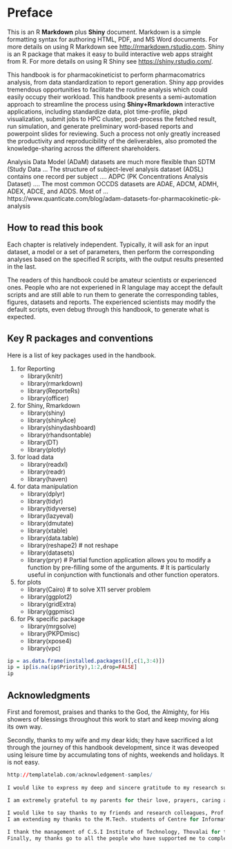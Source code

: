 
 

# Preface

This is an R **Markdown** plus **Shiny** document. Markdown is a simple formatting syntax for authoring HTML, PDF, and MS Word documents. For more details on using R Markdown see <http://rmarkdown.rstudio.com>. 
Shiny is an R package that makes it easy to build interactive web apps straight from R.
For more details on using R Shiny see <https://shiny.rstudio.com/>. 

This handbook is for pharmacokineticist to perform pharmacomatrics analysis, from data standardization to report generation. Shiny app provides tremendous opportunities to facilitate the routine analysis which could easily occupy their workload. This handbook presents a semi-automation approach to streamline the process using **Shiny+Rmarkdown** interactive applications, including standardize data, plot time-profile, pkpd visualization, submit jobs to HPC cluster, post-process the fetched result, run simulation, and generate preliminary word-based reports and powerpoint slides for reviewing.  Such a process not only greatly increased the productivity and reproducibility of the deliverables, also promoted the knowledge-sharing across the different shareholders. 
  
  Analysis Data Model (ADaM) datasets are much more flexible than SDTM (Study Data ... The structure of subject-level analysis dataset (ADSL) contains one record per subject .... ADPC (PK Concentrations Analysis Dataset) .... The most common OCCDS datasets are ADAE, ADCM, ADMH, ADEX, ADCE, and ADDS. Most of ...
  https://www.quanticate.com/blog/adam-datasets-for-pharmacokinetic-pk-analysis
  
## How to read this book

Each chapter is relatively independent. Typically, it will ask for an input dataset, a model or a set of parameters, then perform the corresponding analyses based on the specified R scripts, with the output results presented in the last.

The readers of this handbook could be amateur scientists or experienced ones. People who are not experiened in R langulage may accept the default scripts and are still able to run them to generate the corresponding tables, figures, datasets and reports. The experienced scientists may modify the default scripts, even debug through this handbook, to generate what is expected. 


## Key R packages and conventions   

Here is a list of key packages used in the handbook. 

1. for Reporting 
    + library(knitr)
    + library(rmarkdown)
    + library(ReporteRs) 
    + library(officer)

 
2. for Shiny, Rmarkdown
    + library(shiny)
    + library(shinyAce)
    + library(shinydashboard)
    + library(rhandsontable)
    + library(DT) 
    + library(plotly)


3. for load data
    + library(readxl)
    + library(readr)        
    + library(haven)


4. for data manipulation 
    + library(dplyr)    
    + library(tidyr)
    + library(tidyverse)
    + library(lazyeval)
    + library(dmutate)
    + library(xtable)
    + library(data.table)
    + library(reshape2)   # not reshape
    + library(datasets)
    + library(pryr)   # Partial function application allows you to modify a function by pre-filling some of the arguments. 
                # It is particularly useful in conjunction with functionals and other function operators.

 
5. for plots
    + library(Cairo)   # to solve X11 server problem
    + library(ggplot2)   
    + library(gridExtra)
    + library(ggpmisc)

 
6. for Pk specific package 
    + library(mrgsolve) 
    + library(PKPDmisc)        
    + library(xpose4)
    + library(vpc)

  


```r
ip = as.data.frame(installed.packages()[,c(1,3:4)])
ip = ip[is.na(ip$Priority),1:2,drop=FALSE]
ip
```


## Acknowledgments

First and foremost, praises and thanks to the God, the Almighty, for His showers of blessings throughout this work to start and keep moving along its own way.  

Secondly, thanks to my wife and my dear kids; they have sacrificed a lot through the journey of this handbook development, since it was deveoped using leisure time by accumulating tons of nights, weekends and holidays. It is not easy. 




```r
http://templatelab.com/acknowledgement-samples/
  
I would like to express my deep and sincere gratitude to my research supervisor, Dr. N. Krishnan M.Sc., M.Tech., Ph.D., SM IEEE, Professor and Head, Centre for Information Technology and Engineering, Manonmaniam Sundaranar University, Tirunelveli, for giving me the opportunity to do research and providing invaluable guidance throughout this research. His dynamism, vision, sincerity and motivation have deeply inspired me. He has taught me the methodology to carry out the research and to present the research works as clearly as possible. It was a great privilege and honor to work and study under his guidance. I am extremely grateful for what he has offered me. I would also like to thank him for his friendship, empathy, and great sense of humor. I am extending my heartfelt thanks to his wife, family for their acceptance and patience during the discussion I had with him on research work and thesis preparation.

I am extremely grateful to my parents for their love, prayers, caring and sacrifices for educating and preparing me for my future. I am very much thankful to my wife and my daughters for their love, understanding, prayers and continuing support to complete this research work. Also I express my thanks to my sisters, brother, sister in law and brother in laws for their support and valuable prayers. My Special thanks goes to my friend and brother in law Prof. A.Lenin Fred for the keen interest shown to complete this thesis successfully.
 
I would like to say thanks to my friends and research colleagues, Prof. S. S. Vinsley, Prof. R.K.Selvakumar, Prof. M.Karthekeyan, Prof. S.Ravi, Prof. C.Nelson Kenedy Babu, Prof. S.Saudia, Prof.Dr. Justin Varghese and Prof.K.Krishnaveni for their constant encouragement. I express my special thanks Mr.P.Kumar, Centre for Information Technology and Engineering, Manonmaniam Sundaranar University, for his genuine support throughout this research work.
I am extending my thanks to the M.Tech. students of Centre for Information Technology and Engineering, Manonmaniam Sundranar University, Tirunelveli for their support during my research work. I also thank all the staff of Research section of Manonmaniam Sundranar University, Tirunelveli for their kindness.

I thank the management of C.S.I Institute of Technology, Thovalai for their support to do this work. I thank Prof.J.Jayakumari, Prof.S.Wilfred Franklin and Prof.A.Minola Davids for their genuine support in C.S.I.I.T to complete this thesis successfully.
Finally, my thanks go to all the people who have supported me to complete the research work directly or indirectly.
```



